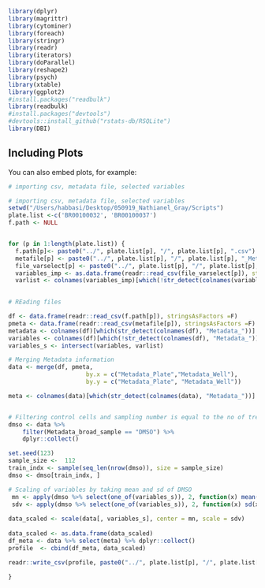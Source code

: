 

```r
library(dplyr)
library(magrittr)
library(cytominer)
library(foreach)
library(stringr)
library(readr)
library(iterators)
library(doParallel)
library(reshape2)
library(psych)
library(xtable)
library(ggplot2)
#install.packages("readbulk")
library(readbulk)
#install.packages("devtools")
#devtools::install_github("rstats-db/RSQLite")
library(DBI)


```

## Including Plots

You can also embed plots, for example:


```r
# importing csv, metadata file, selected variables

# importing csv, metadata file, selected variables
setwd("/Users/habbasi/Desktop/050919_Nathianel_Gray/Scripts")
plate.list <-c('BR00100032', 'BR00100037')
f.path <- NULL


for (p in 1:length(plate.list)) {
  f.path[p]<- paste0("../", plate.list[p], "/", plate.list[p], ".csv")
  metafile[p] <- paste0("../", plate.list[p], "/", plate.list[p], "_Metadata.csv")
  file_varselect[p] <- paste0("../", plate.list[p], "/", plate.list[p],"_normalized_variable_selected.csv")
  variables_imp <- as.data.frame(readr::read_csv(file_varselect[p]), stringsAsFactors =F)
  varlist <- colnames(variables_imp)[which(!str_detect(colnames(variables_imp), "Metadata_"))]

  
# REading files

df <- data.frame(readr::read_csv(f.path[p]), stringsAsFactors =F)
pmeta <- data.frame(readr::read_csv(metafile[p]), stringsAsFactors =F)
metadata <- colnames(df)[which(str_detect(colnames(df), "Metadata_"))]
variables <- colnames(df)[which(!str_detect(colnames(df), "Metadata_"))]
variables_s <- intersect(variables, varlist)

# Merging Metadata information
data <- merge(df, pmeta,
                      by.x = c("Metadata_Plate","Metadata_Well"),
                      by.y = c("Metadata_Plate", "Metadata_Well"))

meta <- colnames(data)[which(str_detect(colnames(data), "Metadata_"))]


# Filtering control cells and sampling number is equal to the no of treatments
dmso <- data %>%
    filter(Metadata_broad_sample == "DMSO") %>%
    dplyr::collect()

set.seed(123)
sample_size <-  112
train_indx <- sample(seq_len(nrow(dmso)), size = sample_size)
dmso <- dmso[train_indx, ]

# Scaling of variables by taking mean and sd of DMSO 
 mn <- apply(dmso %>% select(one_of(variables_s)), 2, function(x) mean(x, na.rm = T))
 sdv <- apply(dmso %>% select(one_of(variables_s)), 2, function(x) sd(x, na.rm = T))
 
data_scaled <- scale(data[, variables_s], center = mn, scale = sdv)
    
data_scaled <- as.data.frame(data_scaled)
df_meta <- data %>% select(meta) %>% dplyr::collect()
profile  <- cbind(df_meta, data_scaled)

readr::write_csv(profile, paste0("../", plate.list[p], "/", plate.list[p], "_normalized_sampled_variable_selectedtest.csv")) 

}


```


